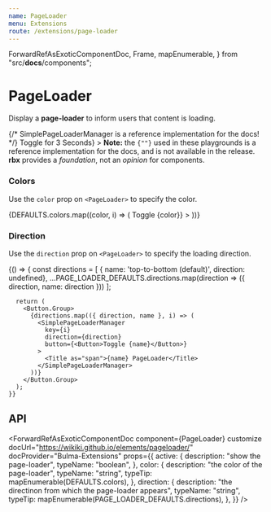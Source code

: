 ```yaml
---
name: PageLoader
menu: Extensions
route: /extensions/page-loader
---
```



  ForwardRefAsExoticComponentDoc,
  Frame,
  mapEnumerable,
} from "src/__docs__/components";


# PageLoader

Display a **page-loader** to inform users that content is loading.

<Playground>
  <Frame style={{ height: "400px" }} forceHeight>
    {/* SimplePageLoaderManager is a reference implementation for the docs! */}
    <SimplePageLoaderManager
      color="primary"
      button={<Button>Toggle for 3 Seconds</Button>}
    >
      <Title as="span">PageLoader</Title>
    </SimplePageLoaderManager>
  </Frame>
</Playground>

<Notification color="warning">
  <strong>Note:</strong> the <code>{"<SimplePageLoaderManager>"}</code> used in
  these playgrounds is a reference implementation for the docs, and is not
  available in the release.
  <strong>rbx</strong> provides a <em>foundation</em>, not an <em>opinion</em> for
  components.
</Notification>

### Colors

Use the `color` prop on `<PageLoader>` to specify the color.

<Playground>
  <Frame style={{ height: "500px" }} forceHeight>
    <Button.Group>
      {DEFAULTS.colors.map((color, i) => (
        <SimplePageLoaderManager
          key={i}
          color={color}
          button={<Button color={color}>Toggle {color}</Button>}
        >
          <Title as="span">{color} PageLoader</Title>
        </SimplePageLoaderManager>
      ))}
    </Button.Group>
  </Frame>
</Playground>

### Direction

Use the `direction` prop on `<PageLoader>` to specify the loading direction.

<Playground>
  <Frame style={{ height: "500px" }} forceHeight>
    {() => {
      const directions = [
        { name: 'top-to-bottom (default)', direction: undefined},
        ...PAGE_LOADER_DEFAULTS.directions.map(direction => ({
          direction, name: direction
        }))
      ];

      return (
        <Button.Group>
          {directions.map(({ direction, name }, i) => (
            <SimplePageLoaderManager
              key={i}
              direction={direction}
              button={<Button>Toggle {name}</Button>}
            >
              <Title as="span">{name} PageLoader</Title>
            </SimplePageLoaderManager>
          ))}
        </Button.Group>
      );
    }}

  </Frame>
</Playground>

## API

<ForwardRefAsExoticComponentDoc
  component={PageLoader}
  customize
  docUrl="https://wikiki.github.io/elements/pageloader/"
  docProvider="Bulma-Extensions"
  props={{
    active: {
      description: "show the page-loader",
      typeName: "boolean",
    },
    color: {
      description: "the color of the page-loader",
      typeName: "string",
      typeTip: mapEnumerable(DEFAULTS.colors),
    },
    direction: {
      description: "the directinon from which the page-loader appears",
      typeName: "string",
      typeTip: mapEnumerable(PAGE_LOADER_DEFAULTS.directions),
    },
  }}
/>
